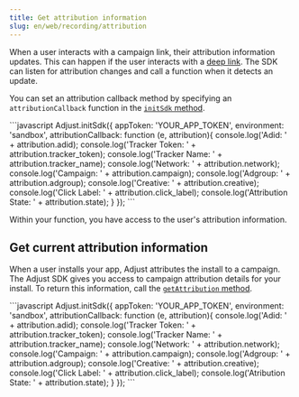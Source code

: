 ```yaml
---
title: Get attribution information
slug: en/web/recording/attribution
---
```



When a user interacts with a campaign link, their attribution information updates. This can happen if the user interacts with a [deep link](hc:deep-links). The SDK can listen for attribution changes and call a function when it detects an update.

You can set an attribution callback method by specifying an `attributionCallback` function in the [`initSdk` method](#web-initsdk-invocation).

<WebTabs>
   <Fragment slot="javascript">
   ```javascript
   Adjust.initSdk({
      appToken: 'YOUR_APP_TOKEN',
      environment: 'sandbox',
      attributionCallback: function (e, attribution){
         console.log('Adid: ' + attribution.adid);
         console.log('Tracker Token: ' + attribution.tracker_token);
         console.log('Tracker Name: ' + attribution.tracker_name);
         console.log('Network: ' + attribution.network);
         console.log('Campaign: ' + attribution.campaign);
         console.log('Adgroup: ' + attribution.adgroup);
         console.log('Creative: ' + attribution.creative);
         console.log('Click Label: ' + attribution.click_label);
         console.log('Attribution State: ' + attribution.state);
      }
   });
   ```
   </Fragment>
</WebTabs>

Within your function, you have access to the user's attribution information.

## Get current attribution information

When a user installs your app, Adjust attributes the install to a campaign. The Adjust SDK gives you access to campaign attribution details for your install. To return this information, call the [`getAttribution` method](#web-getattribution-invocation).

<WebTabs>
   <Fragment slot="javascript">
   ```javascript
   Adjust.initSdk({
      appToken: 'YOUR_APP_TOKEN',
      environment: 'sandbox',
      attributionCallback: function (e, attribution){
         console.log('Adid: ' + attribution.adid);
         console.log('Tracker Token: ' + attribution.tracker_token);
         console.log('Tracker Name: ' + attribution.tracker_name);
         console.log('Network: ' + attribution.network);
         console.log('Campaign: ' + attribution.campaign);
         console.log('Adgroup: ' + attribution.adgroup);
         console.log('Creative: ' + attribution.creative);
         console.log('Click Label: ' + attribution.click_label);
         console.log('Atribution State: ' + attribution.state);
      }
   });
   ```
   </Fragment>
</WebTabs>


